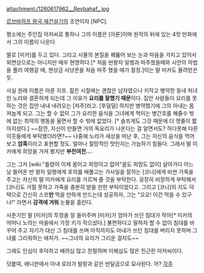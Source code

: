 attachment:/1260617962__Revbahaf_.jpg

[[르브바하프 왕국 재건설기]]의 조연이자 [NPC].

평소에는 주인집 아저씨로 통하나 그의 이름은 [아론]이며 원작의 뒤에 있는 4컷 만화에서 그의 이름이 나온다. 

딸로 [미카]를 두고 있다. 그리고 사물의 본질을 꿰뚫어 보는 눈과 마음을 가지고 있어서 외면상으로는 아니지만 매우 현명하다.[* 처음 반왕자 일행과 마주쳤을때와 시안의 마법을 풀러 여행갈 때, 현상금 사냥꾼을 처음 마주 했을 때가 절정.]이는 딸 미카도 물려받은듯.

사실 원래 이름은 아론 지프. 
젊은 시절에는 괜찮은 남자였으나 키작고 병약한 동네 처녀인 노라와 결혼하게 되는데 그 이유가 '''요리를 잘했기 때문'''이다. 집안 사람들이 요리를 못하는 것은 집안 내내 내려오는 [저주]라고. [후덜덜] 하지만 병약했기에 그의 아내는 몸져눕게 되고. 그는 할 수 없이 그가 요리한 음식을 그녀에게 먹이는 병간호를 해줄수 밖에 없는 최악의 행동을 울면서 할 수 밖에 없었다. [* 슬프게도 그것 때문에 더 명줄이 짧아지셨다.] ~~잠깐, 자신이 만들면 거의 독요리가 나온다는 걸 알면서도? 하다못해 다른 이웃들에게 부탁했더라면?~~ 나중에 노라가 세상을 떠난 후, 그는 자신의 음식을 먹어보고 '''암흑'''이라고 표현할 정도. 얼마나 절망적인 맛인지는 가늠하기 힘들다. 그래서 딸 미카에게 희망을 가져 봤지만 '''부전여전...'''.

그는 그저 [wiki:"틀렸어 이제 꿈이고 희망이고 없어"꿈도 희망도 없이] 살아가다 어느 날 들어온 반 왕자 일행에게 호의를 배풀고는 가사일을 잘하는 [코나]에게 비싼 가죽을 주고는 자신의 딸 미카에게 요리를 가르쳐 줄 것을 부탁한다. 굉장히 비장하게 부탁해서 [코나]도 거절 못하고 가죽을 충분히 받을 만한 부탁이었다고. 그리고 [코나]의 지도 덕택으로 간신히  스프'''만''' 먹을 만하게 만드는데 성공하자, 그는 "오오! 이건 먹을 수 있구나!" 라면서 '''감격에 겨워''' 눈물을 흘린다.

사춘기인 딸 [미카]의 투정을 잘 들어주며 [미카]가 엄마가 쓰던 침대가 작아[* 미카의 어머니 노라는 마을에서 가장 키가 작으셨다.] 불편하다고 말하자 할 수 없이 침대를 바꾸어 주고 자기가 대신 그 침대를 쓰며 아직까지도 아내가 쓰던 침대를 버리지 못하며 그녀를 그리워하는 애처가. ~~그녀의 요리가 그리운 걸지도~~  

그래도 인심이 후덕하고 배려심 많고 친절하며 이해심도 많은 친근한 아저씨이다.

덧붙여, 애니판에서 아내 로라가 발랑과 같은 반달곰으로 묘사된다. 어?
[[각주]]
